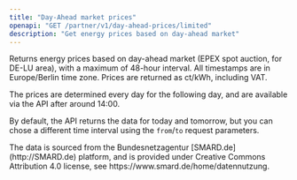 ```yaml
---
title: "Day-Ahead market prices"
openapi: "GET /partner/v1/day-ahead-prices/limited"
description: "Get energy prices based on day-ahead market"
---
```


Returns energy prices based on day-ahead market (EPEX spot auction, for DE-LU area), with a maximum of 48-hour interval. All timestamps are in Europe/Berlin time zone. Prices are returned as ct/kWh, including VAT.

The prices are determined every day for the following day, and are available via the API after around 14:00.

By default, the API returns the data for today and tomorrow, but you can chose a different time interval using the `from`/`to` request parameters.

<Note>
  The data is sourced from the Bundesnetzagentur [SMARD.de](http://SMARD.de) platform, and is provided under Creative Commons Attribution 4.0 license, see  https://www.smard.de/home/datennutzung.
</Note>